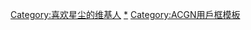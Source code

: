 {{Userbox-2
| border-c = #9999FF
| border-s = 1
| id1-c    = white
| id1-s    = 13
| id1-fc   = #9999ff
| id2-c    = white
| id2-s    = 
| id2-fc   = #ffff00
| info-c   = #9999FF
| info-s   = 9
| info-fc  = #FFFFFF
| id1      = 星尘
| id2      = [[File:Stella Octangula spins.gif|45px]]
| info     = 這個用戶喜歡'''[[星尘 (Vocaloid)|<span style="color:#ffff00;">星尘</span>]]'''。
}}
<includeonly>[[Category:喜欢星尘的维基人]]</includeonly>
<noinclude>[[Category:喜欢星尘的維基人|*]]
[[Category:ACGN用戶框模板]]</noinclude>